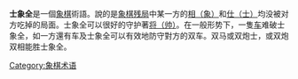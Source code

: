 {{Xiangqi diagram
| tright
| 士象全
 |  |  |  |  |gd|  |  |  |  
 |  |  |  |  |  |  |  |  |  
 |  |  |  |  |  |  |rd|  |  
 |  |  |  |  |  |  |  |  |  
 |  |  |  |  |  |  |  |  |  
 |  |  |  |  |  |  |  |  |  
 |  |  |  |  |  |  |  |  |  
 |  |  |  |  |el|  |  |  |  
 |  |  |  |  |al|  |  |  |  
 |  |  |el|al|gl|  |  |  |  

| 单车难胜'''士象全'''。
|size=39
|width=360
}}

'''士象全'''是一個[[象棋|象棋]]術語。說的是[[象棋残局|象棋残局]]中某一方的[[相_(中国象棋)|相（象）]]和[[仕_(中国象棋)|仕（士）]]均没被对方吃掉的局面。士象全可以很好的守护著[[帅_(中国象棋)|将（帅）]]。在一般形势下，一隻[[车_(中国象棋)|车]]难破士象全，如一方還有车及士象全可以有效地防守對方的双车。双马或双炮士，或双炮双相能胜士象全。

{{ChineseChess}}

[[Category:象棋术语|Category:象棋术语]]